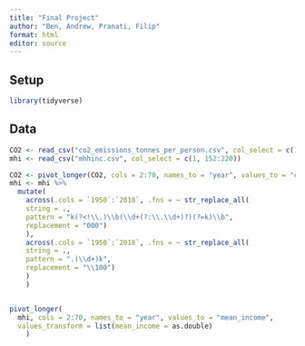 ```yaml
---
title: "Final Project"
author: "Ben, Andrew, Pranati, Filip"
format: html
editor: source
---
```


## Setup
```r
library(tidyverse)
```

## Data
```r
CO2 <- read_csv("co2_emissions_tonnes_per_person.csv", col_select = c(1, 152:220))
mhi <- read_csv("mhhinc.csv", col_select = c(1, 152:220))

CO2 <- pivot_longer(CO2, cols = 2:70, names_to = "year", values_to = "co2")
mhi <- mhi %>% 
  mutate(
    across(.cols = `1950`:`2018`, .fns = ~ str_replace_all(
    string = .,
    pattern = "k(?<!\\.)\\b(\\d+(?:\\.\\d+)?)(?=k)\\b",
    replacement = "000")
    ),
    across(.cols = `1950`:`2018`, .fns = ~ str_replace_all(
    string = .,
    pattern = ".(\\d+)k",
    replacement = "\\100")
    )
    )


pivot_longer(
  mhi, cols = 2:70, names_to = "year", values_to = "mean_income",
  values_transform = list(mean_income = as.double)
    )
```

